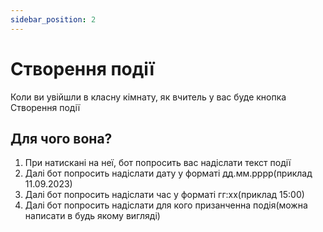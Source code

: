 ---
sidebar_position: 2
---

# Створення події

Коли ви увійшли в класну кімнату, як вчитель у вас буде кнопка Створення події

## Для чого вона? 

1. При натискані на неї, бот попросить вас надіслати текст події
2. Далі бот попросить надіслати дату у форматі дд.мм.рррр(приклад 11.09.2023)
3. Далі бот попросить надіслати час у форматі гг:хх(приклад 15:00)
4. Далі бот попросить надіслати для кого призанченна подія(можна написати в будь якому вигляді)